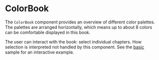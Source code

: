 
# ColorBook

The `ColorBook` component provides an overview of different color palettes. The palettes are arranged horizontally, which means up to about 8 colors can be comfortable displayed in this book.

The user can interact with the book: select individual chapters. How selection is interpreted not handled by this component. See the [basic](./ColorBook/samples/basic) sample for an interactive example.

<Exhibit bleed={24} caption="ColorBook showing seven different palettes">
  <ColorBook
    selectedChapter={2}
    chapters={
      [
        {
          values: ["#FFB7A5", "#E9947D", "#D17257", "#B85033", "#9E2B0E"]
        },
        {
          values: ["#FFB3D0", "#EB91AF", "#D56F90", "#BF4B72", "#A82255"]
        },
        {
          values: ["#E1BAE1", "#BF93BE", "#9D6D9C", "#7C497B", "#5C255C"]
        },
        {
          values: ["#D6CCFF", "#B7A8E8", "#9784D2", "#7763BC", "#5642A6"]
        },
        {
          values: ["#FFB7A5", "#E9947D", "#D17257", "#B85033", "#9E2B0E"]
        },
        {
          values: ["#97F3EB", "#78D5CC", "#58B8AE", "#369C91", "#008075"]
        },
        {
          values: ["#B1ECB5", "#8DCD8F", "#6AAE6A", "#469047", "#1D7324"]
        }
      ]
    }
  />
</Exhibit>

